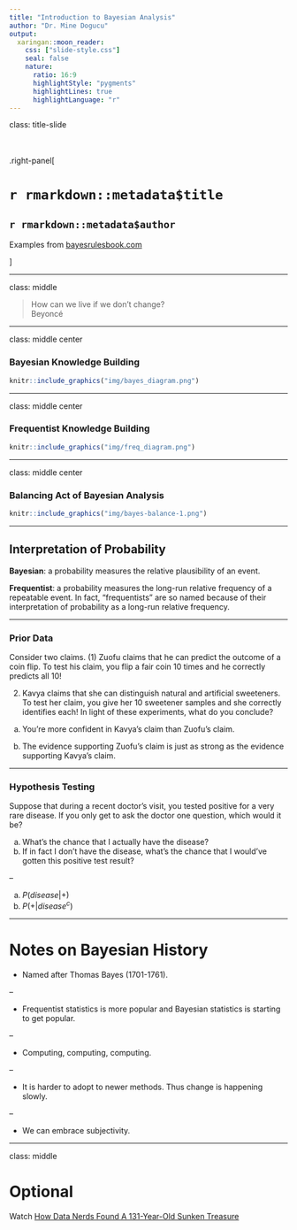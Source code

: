```yaml
---
title: "Introduction to Bayesian Analysis"
author: "Dr. Mine Dogucu"
output: 
  xaringan::moon_reader:
    css: ["slide-style.css"]
    seal: false
    nature:
      ratio: 16:9
      highlightStyle: "pygments"
      highlightLines: true
      highlightLanguage: "r"
---
```


class: title-slide


<br>
<br>
.right-panel[ 

# `r rmarkdown::metadata$title`
## `r rmarkdown::metadata$author`
Examples from [bayesrulesbook.com](https://bayesrulesbook.com)

]


---

class: middle

> How can we live if we don't change?  
Beyoncé

---

class: middle center

### Bayesian Knowledge Building

```r
knitr::include_graphics("img/bayes_diagram.png")
```



---

class: middle center

### Frequentist Knowledge Building

```r
knitr::include_graphics("img/freq_diagram.png")
```

---

class: middle center

### Balancing Act of Bayesian Analysis

```r
knitr::include_graphics("img/bayes-balance-1.png")
```

---

## Interpretation of Probability

**Bayesian**: a probability measures the relative plausibility of an event.

**Frequentist**: a probability measures the long-run relative frequency of a repeatable event. In fact, “frequentists” are so named because of their interpretation of probability as a long-run relative frequency.

---

### Prior Data

Consider two claims. (1) Zuofu claims that he can predict the outcome of a coin flip. To test his claim, you flip a fair coin 10 times and he correctly predicts all 10! 

(2) Kavya claims that she can distinguish natural and artificial sweeteners. To test her claim, you give her 10 sweetener samples and she correctly identifies each! In light of these experiments, what do you conclude?

a. You’re more confident in Kavya’s claim than Zuofu’s claim.

b. The evidence supporting Zuofu’s claim is just as strong as the evidence supporting Kavya’s claim.

---

### Hypothesis Testing

Suppose that during a recent doctor’s visit, you tested positive for a very rare disease. If you only get to ask the doctor one question, which would it be?

a. What’s the chance that I actually have the disease?  
b. If in fact I don’t have the disease, what’s the chance that I would’ve gotten this positive test result?

--

a. $P(disease | +)$  
b. $P(+ | disease^c)$


---

# Notes on Bayesian History

- Named after Thomas Bayes (1701-1761).

--

- Frequentist statistics is more popular and Bayesian statistics is starting to get popular. 

--

- Computing, computing, computing.

--

- It is harder to adopt to newer methods. Thus change is happening slowly. 

--

- We can embrace subjectivity. 

---

class: middle 

# Optional

Watch [How Data Nerds Found A 131-Year-Old Sunken Treasure](https://fivethirtyeight.com/features/how-data-nerds-found-a-131-year-old-sunken-treasure/)

